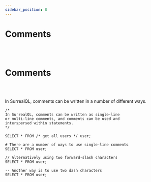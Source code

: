 ```yaml
---
sidebar_position: 8
---
```


# Comments

<br /><br />

# Comments

<br /><br />

In SurrealQL, comments can be written in a number of different ways.

```surql
/*
In SurrealQL, comments can be written as single-line
or multi-line comments, and comments can be used and
interspersed within statements.
*/

SELECT * FROM /* get all users */ user;

# There are a number of ways to use single-line comments
SELECT * FROM user;

// Alternatively using two forward-slash characters
SELECT * FROM user;

-- Another way is to use two dash characters
SELECT * FROM user;
```
